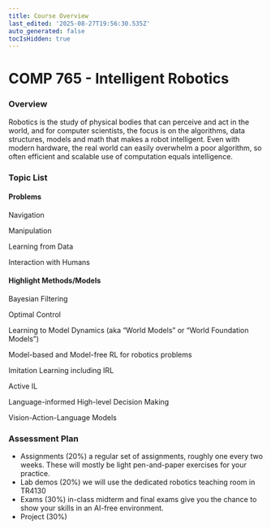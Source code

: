 ```yaml
---
title: Course Overview
last_edited: '2025-08-27T19:56:30.535Z'
auto_generated: false
tocIsHidden: true
---
```


# COMP 765 - Intelligent Robotics

### Overview

Robotics is the study of physical bodies that can perceive and act in the world, and for computer scientists, the focus is on the algorithms, data structures, models and math that makes a robot intelligent. Even with modern hardware, the real world can easily overwhelm a poor algorithm, so often efficient and scalable use of computation equals intelligence.

### Topic List

#### Problems

Navigation

Manipulation

Learning from Data

Interaction with Humans

#### Highlight Methods/Models

Bayesian Filtering

Optimal Control

Learning to Model Dynamics (aka “World Models” or “World Foundation Models”)

Model-based and Model-free RL for robotics problems

Imitation Learning including IRL

Active IL

Language-informed High-level Decision Making

Vision-Action-Language Models

### Assessment Plan

* Assignments (20%) a regular set of assignments, roughly one every two weeks. These will mostly be light pen-and-paper exercises for your practice.
* Lab demos (20%) we will use the dedicated robotics teaching room in TR4130 
* Exams (30%) in-class midterm and final exams give you the chance to show your skills in an AI-free environment.
* Project (30%)
